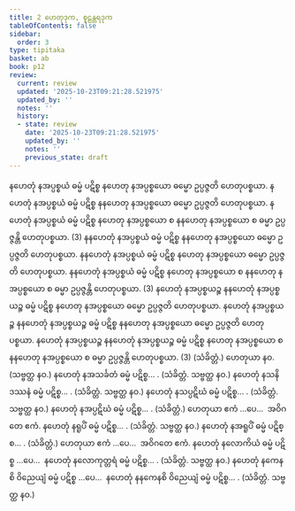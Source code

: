 ```yaml
---
title: 2 ဟေတုဒုက, စူဠန္တရဒုက
tableOfContents: false
sidebar:
  order: 3
type: tipitaka
basket: ab
book: p12
review:
  current: review
  updated: '2025-10-23T09:21:28.521975'
  updated_by: ''
  notes: ''
  history:
  - state: review
    date: '2025-10-23T09:21:28.521975'
    updated_by: ''
    notes: ''
    previous_state: draft
---
```



<ReviewStatus review={frontmatter.review} showDetails={true} />

<HypothesisAnnotation frontmatter={frontmatter} />

<DynamicBreadcrumb />

<Division number="8" book="p12" e="ch" v="40" p="161">

<Paragraph number="26" book="p12">
နဟေတုံ နအပ္ပစ္စယံ ဓမ္မံ ပဋိစ္စ နဟေတု နအပ္ပစ္စယော ဓမ္မော ဥပ္ပဇ္ဇတိ ဟေတုပစ္စယာ. နဟေတုံ နအပ္ပစ္စယံ ဓမ္မံ ပဋိစ္စ နနဟေတု နအပ္ပစ္စယော ဓမ္မော ဥပ္ပဇ္ဇတိ ဟေတုပစ္စယာ. နဟေတုံ နအပ္ပစ္စယံ ဓမ္မံ ပဋိစ္စ နဟေတု နအပ္ပစ္စယော စ နနဟေတု နအပ္ပစ္စယော စ ဓမ္မာ ဥပ္ပဇ္ဇန္တိ ဟေတုပစ္စယာ. (3)
</Paragraph>

<Paragraph number="27" book="p12">
နနဟေတုံ နအပ္ပစ္စယံ ဓမ္မံ ပဋိစ္စ နနဟေတု နအပ္ပစ္စယော ဓမ္မော ဥပ္ပဇ္ဇတိ ဟေတုပစ္စယာ. နနဟေတုံ နအပ္ပစ္စယံ ဓမ္မံ ပဋိစ္စ နဟေတု နအပ္ပစ္စယော ဓမ္မော ဥပ္ပဇ္ဇတိ ဟေတုပစ္စယာ. နနဟေတုံ နအပ္ပစ္စယံ ဓမ္မံ ပဋိစ္စ နဟေတု နအပ္ပစ္စယော စ နနဟေတု နအပ္ပစ္စယော စ ဓမ္မာ ဥပ္ပဇ္ဇန္တိ ဟေတုပစ္စယာ. (3)
</Paragraph>

<Paragraph number="28" book="p12">
နဟေတုံ နအပ္ပစ္စယဉ္စ နနဟေတုံ နအပ္ပစ္စယဉ္စ ဓမ္မံ ပဋိစ္စ နဟေတု နအပ္ပစ္စယော ဓမ္မော ဥပ္ပဇ္ဇတိ ဟေတုပစ္စယာ. နဟေတုံ နအပ္ပစ္စယဉ္စ နနဟေတုံ နအပ္ပစ္စယဉ္စ ဓမ္မံ ပဋိစ္စ နနဟေတု နအပ္ပစ္စယော ဓမ္မော ဥပ္ပဇ္ဇတိ ဟေတုပစ္စယာ. နဟေတုံ နအပ္ပစ္စယဉ္စ နနဟေတုံ နအပ္ပစ္စယဉ္စ ဓမ္မံ ပဋိစ္စ နဟေတု နအပ္ပစ္စယော စ နနဟေတု နအပ္ပစ္စယော စ ဓမ္မာ ဥပ္ပဇ္ဇန္တိ ဟေတုပစ္စယာ. (3) (သံခိတ္တံ.)
</Paragraph>

<Paragraph number="29" book="p12">
ဟေတုယာ နဝ. (သဗ္ဗတ္ထ နဝ.)
</Paragraph>

<Paragraph number="30" book="p12">
နဟေတုံ နအသင်္ခတံ ဓမ္မံ ပဋိစ္စ… . (သံခိတ္တံ. သဗ္ဗတ္ထ နဝ.)
</Paragraph>

<Paragraph number="31" book="p12">
နဟေတုံ နသနိဒဿနံ ဓမ္မံ ပဋိစ္စ… . (သံခိတ္တံ. သဗ္ဗတ္ထ နဝ.)
</Paragraph>

<Paragraph number="32" book="p12">
နဟေတုံ နသပ္ပဋိဃံ ဓမ္မံ ပဋိစ္စ… . (သံခိတ္တံ. သဗ္ဗတ္ထ နဝ.)
</Paragraph>

<Paragraph number="33" book="p12">
နဟေတုံ နအပ္ပဋိဃံ ဓမ္မံ ပဋိစ္စ… . (သံခိတ္တံ.) ဟေတုယာ ဧကံ …ပေ…  အဝိဂတေ ဧကံ.
</Paragraph>

<Paragraph number="34" book="p12">
နဟေတုံ နရူပိံ ဓမ္မံ ပဋိစ္စ… . (သံခိတ္တံ. သဗ္ဗတ္ထ နဝ.)
</Paragraph>

<Paragraph number="35" book="p12">
နဟေတုံ နအရူပိံ ဓမ္မံ ပဋိစ္စ… . (သံခိတ္တံ.) ဟေတုယာ ဧကံ …ပေ…  အဝိဂတေ ဧကံ.
</Paragraph>

<Paragraph number="36" book="p12">
နဟေတုံ နလောကိယံ ဓမ္မံ ပဋိစ္စ …ပေ…  နဟေတုံ နလောကုတ္တရံ ဓမ္မံ ပဋိစ္စ… . (သံခိတ္တံ. သဗ္ဗတ္ထ နဝ.)
</Paragraph>

<Paragraph number="37" book="p12">
နဟေတုံ နကေနစိ ဝိညေယျံ ဓမ္မံ ပဋိစ္စ …ပေ…  နဟေတုံ နနကေနစိ ဝိညေယျံ ဓမ္မံ ပဋိစ္စ… . (သံခိတ္တံ. သဗ္ဗတ္ထ နဝ.)
</Paragraph>
</Division>